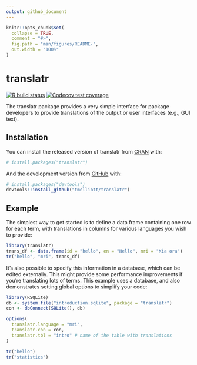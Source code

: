 ```yaml
---
output: github_document
---
```


<!-- README.md is generated from README.Rmd. Please edit that file -->

```r
knitr::opts_chunk$set(
  collapse = TRUE,
  comment = "#>",
  fig.path = "man/figures/README-",
  out.width = "100%"
)
```

# translatr

<!-- badges: start -->
[![R build status](https://github.com/tmelliott/translatr/workflows/R-CMD-check/badge.svg)](https://github.com/tmelliott/translatr/actions)
[![Codecov test coverage](https://codecov.io/gh/tmelliott/translatr/branch/master/graph/badge.svg)](https://codecov.io/gh/tmelliott/translatr?branch=master)
<!-- badges: end -->

The translatr package provides a very simple interface for package developers to provide translations of the output or user interfaces (e.g., GUI text).

## Installation

You can install the released version of translatr from [CRAN](https://CRAN.R-project.org) with:

``` r
# install.packages("translatr")
```

And the development version from [GitHub](https://github.com/) with:

``` r
# install.packages("devtools")
devtools::install_github("tmelliott/translatr")
```


## Example

The simplest way to get started is to define a data frame containing one row for each term, with translations in columns for various languages you wish to provide:
```r
library(translatr)
trans_df <- data.frame(id = "hello", en = "Hello", mri = "Kia ora")
tr("hello", "mri", trans_df)
```

It's also possible to specify this information in a database, which can be edited externally. This might provide some performance improvements if you're translating lots of terms. This example uses a database, and also demonstrates setting global options to simplify your code:
```r
library(RSQLite)
db <- system.file("introduction.sqlite", package = "translatr")
con <- dbConnect(SQLite(), db)

options(
  translatr.language = "mri",
  translatr.con = con,
  translatr.tbl = "intro" # name of the table with translations
)

tr("hello")
tr("statistics")
```
